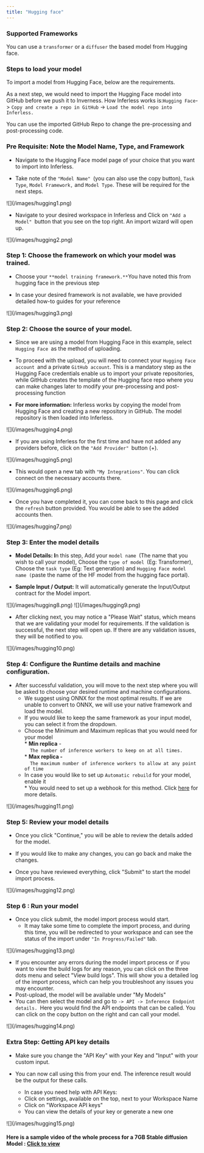 ```yaml
---
title: "Hugging face"
---
```


### Supported Frameworks

You can use a `transformer` or a `diffuser` the based model from Hugging face.

### Steps to load your model

To import a model from Hugging Face, below are the requirements.

As a next step, we would need to import the Hugging Face model into GitHub before we push it to Inverness. How Inferless works is:` Hugging Face `\-> `Copy and create a repo in GitHub` \-> `Load the model repo into Inferless.`

You can use the imported GitHub Repo to change the pre-processing and post-processing code. 

### Pre Requisite: Note the Model Name, Type, and Framework

* Navigate to the Hugging Face model page of your choice that you want to import into Inferless.

* Take note of the `"Model Name" `(you can also use the copy button), `Task Type`, `Model Framework,` and `Model Type`. These will be required for the next steps.

<Frame caption = "The fields to be copied/noted are mentioned in RED.">![](/images/hugging1.png)</Frame>


* Navigate to your desired workspace in Inferless and Click on `"Add a Model" `button that you see on the top right. An import wizard will open up.

<Frame caption = "Click on Add Model">![](/images/hugging2.png)</Frame>


### Step 1: Choose the framework on which your model was trained.


* Choose your `**model training framework.**`You have noted this from hugging face in the previous step

* In case your desired framework is not available, we have provided detailed how-to guides for your reference

<Frame caption = "Choose the training framework used for your model">![](/images/hugging3.png)</Frame>


###  Step 2: Choose the source of your model.

* Since we are using a model from Hugging Face in this example, select `Hugging Face `as the method of uploading.

* To proceed with the upload, you will need to connect your `Hugging Face account `and a private `GitHub account`. This is a mandatory step as the Hugging Face credentials enable us to import your private repositories, while GitHub creates the template of the Hugging face repo where you can make changes later to modify your pre-processing and post-processing function

* **For more information:** Inferless works by copying the model from Hugging Face and creating a new repository in GitHub. The model repository is then loaded into Inferless.

<Frame caption = "Select Hugging Face and also add the neccesary accounts">![](/images/hugging4.png)</Frame>


* If you are using Inferless for the first time and have not added any providers before, click on the `"Add Provider" `button (+).

<Frame caption = "Click on Add provider to add your HF and Github accounts">![](/images/hugging5.png)</Frame>


* This would open a new tab with `"My Integrations"`. You can click connect on the necessary accounts there.

<Frame caption = "Click connect account and follow the process.">![](/images/hugging6.png)</Frame>


* Once you have completed it, you can come back to this page and click the `refresh` button provided. You would be able to see the added accounts then.

<Frame caption = "Click on the refresh button to view the connection details">![](/images/hugging7.png)</Frame>


### Step 3: Enter the model details 

* **Model Details: I**n this step, Add your `model name `(The name that you wish to call your model), Choose the `type of model `(Eg: Transformer), Choose the `task type` (Eg: Text generation) and `Hugging Face model name (`paste the name of the HF model from the hugging face portal).

* **Sample Input / Output:** It will automatically generate the Input/Output contract for the Model import.

<Frame caption = "Enter the details as noted">![](/images/hugging8.png)</Frame>


<Frame caption = "Reference if required.">![](/images/hugging9.png)</Frame>


* After clicking next, you may notice a "Please Wait" status, which means that we are validating your model for requirements. If the validation is successful, the next step will open up. If there are any validation issues, they will be notified to you.

<Frame>![](/images/hugging10.png)</Frame>

### Step 4: Configure the Runtime details and machine configuration.

* After successful validation, you will move to the next step where you will be asked to choose your desired runtime and machine configurations.  
   * We suggest using ONNX for the most optimal results. If we are unable to convert to ONNX, we will use your native framework and load the model.  
   * If you would like to keep the same framework as your input model, you can select it from the dropdown.  
   * Choose the Minimum and Maximum replicas that you would need for your model  
         * **Min replica** \-  
         ```  
         The number of inference workers to keep on at all times.  
         ```  
         * **Max replica -**  
         ```  
         The maximum number of inference workers to allow at any point of time  
         ```  
   * In case you would like to set up `Automatic rebuild` for your model, enable it  
         * You would need to set up a webhook for this method. Click [here](/model-import/automatic-build-via-webhooks) for more details.

<Frame caption = "Set runtime and configuration">![](/images/hugging11.png)</Frame>


### Step 5: Review your model details

* Once you click "Continue," you will be able to review the details added for the model.

* If you would like to make any changes, you can go back and make the changes.

* Once you have reviewed everything, click "Submit" to start the model import process.

<Frame caption = "Review all the details carefully before proceeding">![](/images/hugging12.png)</Frame>


### Step 6 : Run your model

* Once you click submit, the model import process would start.  
   * It may take some time to complete the import process, and during this time, you will be redirected to your workspace and can see the status of the import under `"In Progress/Failed"` tab.  
<Frame caption = "View the model under `In-Progress/ Failed`">![](/images/hugging13.png)</Frame>
  
   * If you encounter any errors during the model import process or if you want to view the build logs for any reason, you can click on the three dots menu and select "View build logs". This will show you a detailed log of the import process, which can help you troubleshoot any issues you may encounter.  
   * Post-upload, the model will be available under "My Models"  
   * You can then select the model and go to `-> API -> Inference Endpoint details. `Here you would find the API endpoints that can be called. You can click on the copy button on the right and can call your model.  
  
<Frame caption = "Under the API Tab, you can view the API endpoint details."> ![](/images/hugging14.png)  </Frame>

### Extra Step: Getting API key details

* Make sure you change the "API Key" with your Key and "Input" with your custom input.

* You can now call using this from your end. The inference result would be the output for these calls.  
   * In case you need help with API Keys:  
   * Click on settings, available on the top, next to your Workspace Name  
   * Click on "Workspace API keys"  
   * You can view the details of your key or generate a new one  
<Frame caption = "Sample for now">![](/images/hugging15.png)</Frame>  

#### Here is a sample video of the whole process for a 7GB Stable diffusion Model : [Click to view](https://www.youtube.com/watch?v=5vYsmPu9pZM)